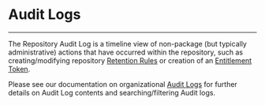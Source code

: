 
# Audit Logs

---
The Repository Audit Log is a timeline view of non-package (but typically administrative) actions that have occurred within the repository, such as creating/modifying repository [Retention Rules](/artifact-management/retention-lifecycle) or creation of an [Entitlement Token](/distributing-your-software/entitlement-tokens).  

<BlockImage src={img} alt="Repository Audit Logs"></BlockImage>

Please see our documentation on organizational [Audit Logs](/observability-and-logging/repo-audit-logs) for further details on Audit Log contents and searching/filtering Audit logs.
